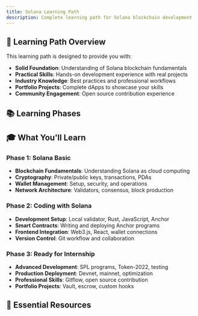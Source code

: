 ```yaml
---
title: Solana Learning Path
description: Complete learning path for Solana blockchain development
---
```


## 🎯 Learning Path Overview

This learning path is designed to provide you with:

- **Solid Foundation**: Understanding of Solana blockchain fundamentals
- **Practical Skills**: Hands-on development experience with real projects
- **Industry Knowledge**: Best practices and professional workflows
- **Portfolio Projects**: Complete dApps to showcase your skills
- **Community Engagement**: Open source contribution experience

## 📚 Learning Phases

<Cards>
  <Card
    title="Phase 1: Solana Basic"
    href="/docs/solana-basic"
    description="Foundation knowledge and blockchain concepts"
  />
  <Card
    title="Phase 2: Coding with Solana"
    href="/docs/coding-with-solana"
    description="Development environment and first programs"
  />
  <Card
    title="Phase 3: Ready for Internship"
    href="/docs/ready-for-internship"
    description="Advanced development and production readiness"
  />
</Cards>

## 🎓 What You'll Learn

### Phase 1: Solana Basic

- **Blockchain Fundamentals**: Understanding Solana as cloud computing
- **Cryptography**: Private/public keys, transactions, PDAs
- **Wallet Management**: Setup, security, and operations
- **Network Architecture**: Validators, consensus, block production

### Phase 2: Coding with Solana

- **Development Setup**: Local validator, Rust, JavaScript, Anchor
- **Smart Contracts**: Writing and deploying Anchor programs
- **Frontend Integration**: Web3.js, React, wallet connections
- **Version Control**: Git workflow and collaboration

### Phase 3: Ready for Internship

- **Advanced Development**: SPL programs, Token-2022, testing
- **Production Deployment**: Devnet, mainnet, optimization
- **Professional Skills**: Gitflow, open source contribution
- **Portfolio Projects**: Vault, escrow, custom hooks

## 🔗 Essential Resources

<Cards>
  <Card title="Solana Documentation" href="https://docs.solana.com" />
  <Card title="Anchor Book" href="https://book.anchor-lang.com" />
  <Card title="Solana Cookbook" href="https://solanacookbook.com" />
  <Card title="Solana Discord" href="https://discord.gg/solana" />
</Cards>
